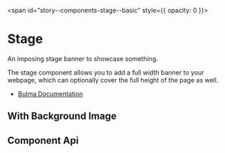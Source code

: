 
<span id="story--components-stage--basic" style={{ opacity: 0 }}></span>

# Stage

An imposing stage banner to showcase something.

The stage component allows you to add a full width banner to your webpage, which can optionally cover the full height of the page as well.

- [Bulma Documentation](https://bulma.io/documentation/layout/hero/)

<Canvas>
  <Story id="components-stage--basic" />
</Canvas>

## With Background Image

<Canvas>
  <Story id="components-stage--stage-with-image" />
</Canvas>

## Component Api

<Description markdown={readme} />

<br />


<Description markdown={testing} />

<bal-doc-github link="/components/bal-stage/stories/bal-stage.docs.mdx"></bal-doc-github>
